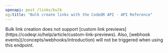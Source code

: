 ```yaml
---
openapi: post /links/bulk
og:title: "Bulk create links with the CodeQR API - API Reference"
---
```


<Warning>
  Bulk link creation does not support [custom link
  previews](https://codeqr.io/help/article/custom-link-previews). Also, [webhook
  events](/concepts/webhooks/introduction) will not be triggered when using this
  endpoint.
</Warning>

